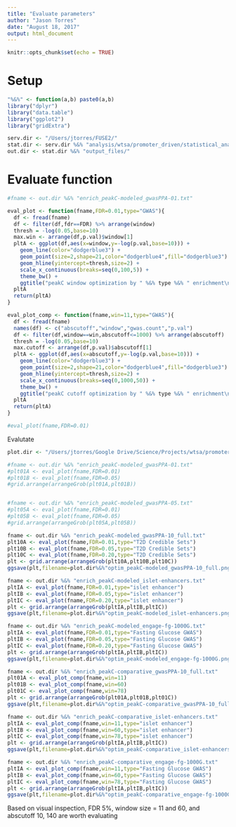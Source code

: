 ```yaml
---
title: "Evaluate parameters"
author: "Jason Torres"
date: "August 18, 2017"
output: html_document
---
```


```r
knitr::opts_chunk$set(echo = TRUE)
```

# Setup 

```r

"%&%" <- function(a,b) paste0(a,b)
library("dplyr")
library("data.table")
library("ggplot2")
library("gridExtra")

serv.dir <- "/Users/jtorres/FUSE2/"
stat.dir <- serv.dir %&% "analysis/wtsa/promoter_driven/statistical_analysis/"
out.dir <- stat.dir %&% "output_files/"

```


# Evaluate function 

```r

#fname <- out.dir %&% "enrich_peakC-modeled_gwasPPA-01.txt"

eval_plot <- function(fname,FDR=0.01,type="GWAS"){
  df <- fread(fname)
  df <- filter(df,fdr==FDR) %>% arrange(window)
  thresh = -log(0.05,base=10)
  max.win <- arrange(df,p.val)$window[1]
  pltA <- ggplot(df,aes(x=window,y=-log(p.val,base=10))) + 
    geom_line(color="dodgerblue3") + 
    geom_point(size=2,shape=21,color="dodgerblue4",fill="dodgerblue3") + 
    geom_hline(yintercept=thresh,size=2) + 
    scale_x_continuous(breaks=seq(0,100,5)) +
    theme_bw() + 
    ggtitle("peakC window optimization by " %&% type %&% " enrichment\nFDR: " %&% FDR %&% "    Max: " %&% max.win)
  pltA
  return(pltA)
}

eval_plot_comp <- function(fname,win=11,type="GWAS"){
  df <- fread(fname)
  names(df) <- c("abscutoff","window","gwas.count","p.val")
  df <- filter(df,window==win,abscutoff<=1000) %>% arrange(abscutoff)
  thresh = -log(0.05,base=10)
  max.cutoff <- arrange(df,p.val)$abscutoff[1]
  pltA <- ggplot(df,aes(x=abscutoff,y=-log(p.val,base=10))) + 
    geom_line(color="dodgerblue3") + 
    geom_point(size=2,shape=21,color="dodgerblue4",fill="dodgerblue3") + 
    geom_hline(yintercept=thresh,size=2) + 
    scale_x_continuous(breaks=seq(0,1000,50)) +
    theme_bw() + 
    ggtitle("peakC cutoff optimization by " %&% type %&% " enrichment\nWindow: " %&% win %&% "    Max: " %&% max.cutoff)
  pltA
  return(pltA)
}

#eval_plot(fname,FDR=0.01)

```


Evalutate 

```r

plot.dir <- "/Users/jtorres/Google Drive/Science/Projects/wtsa/promoter_driven/statistical_analysis/plots/"

#fname <- out.dir %&% "enrich_peakC-modeled_gwasPPA-01.txt"
#plt01A <- eval_plot(fname,FDR=0.01)
#plt01B <- eval_plot(fname,FDR=0.05)
#grid.arrange(arrangeGrob(plt01A,plt01B))


#fname <- out.dir %&% "enrich_peakC-modeled_gwasPPA-05.txt"
#plt05A <- eval_plot(fname,FDR=0.01)
#plt05B <- eval_plot(fname,FDR=0.05)
#grid.arrange(arrangeGrob(plt05A,plt05B))

fname <- out.dir %&% "enrich_peakC-modeled_gwasPPA-10_full.txt"
plt10A <- eval_plot(fname,FDR=0.01,type="T2D Credible Sets")
plt10B <- eval_plot(fname,FDR=0.05,type="T2D Credible Sets")
plt10C <- eval_plot(fname,FDR=0.20,type="T2D Credible Sets")
plt <- grid.arrange(arrangeGrob(plt10A,plt10B,plt10C))
ggsave(plt,filename=plot.dir%&%"optim_peakC-modeled_gwasPPA-10_full.png",height=10,width=8)

fname <- out.dir %&% "enrich_peakC-modeled_islet-enhancers.txt"
pltIA <- eval_plot(fname,FDR=0.01,type="islet enhancer")
pltIB <- eval_plot(fname,FDR=0.05,type="islet enhancer")
pltIC <- eval_plot(fname,FDR=0.20,type="islet enhancer")
plt <- grid.arrange(arrangeGrob(pltIA,pltIB,pltIC))
ggsave(plt,filename=plot.dir%&%"optim_peakC-modeled_islet-enhancers.png",height=10,width=8)

fname <- out.dir %&% "enrich_peakC-modeled_engage-fg-1000G.txt"
pltIA <- eval_plot(fname,FDR=0.01,type="Fasting Glucose GWAS")
pltIB <- eval_plot(fname,FDR=0.05,type="Fasting Glucose GWAS")
pltIC <- eval_plot(fname,FDR=0.20,type="Fasting Glucose GWAS")
plt <- grid.arrange(arrangeGrob(pltIA,pltIB,pltIC))
ggsave(plt,filename=plot.dir%&%"optim_peakC-modeled_engage-fg-1000G.png",height=10,width=8)

```



```r

fname <- out.dir %&% "enrich_peakC-comparative_gwasPPA-10_full.txt"
plt01A <- eval_plot_comp(fname,win=11)
plt01B <- eval_plot_comp(fname,win=60)
plt01C <- eval_plot_comp(fname,win=78)
plt <- grid.arrange(arrangeGrob(plt01A,plt01B,plt01C))
ggsave(plt,filename=plot.dir%&%"optim_peakC-comparative_gwasPPA-10_full.png",height=10,width=8)

fname <- out.dir %&% "enrich_peakC-comparative_islet-enhancers.txt"
pltIA <- eval_plot_comp(fname,win=11,type="islet enhancer")
pltIB <- eval_plot_comp(fname,win=60,type="islet enhancer")
pltIC <- eval_plot_comp(fname,win=78,type="islet enhancer")
plt <- grid.arrange(arrangeGrob(pltIA,pltIB,pltIC))
ggsave(plt,filename=plot.dir%&%"optim_peakC-comparative_islet-enhancers.png",height=10,width=8)

fname <- out.dir %&% "enrich_peakC-comparative_engage-fg-1000G.txt"
pltIA <- eval_plot_comp(fname,win=11,type="Fasting Glucose GWAS")
pltIB <- eval_plot_comp(fname,win=60,type="Fasting Glucose GWAS")
pltIC <- eval_plot_comp(fname,win=78,type="Fasting Glucose GWAS")
plt <- grid.arrange(arrangeGrob(pltIA,pltIB,pltIC))
ggsave(plt,filename=plot.dir%&%"optim_peakC-comparative_engage-fg-1000G.png",height=10,width=8)


```


Based on visual inspection, FDR 5%, window size = 11 and 60, and abscutoff 10, 140 are worth evaluating 

